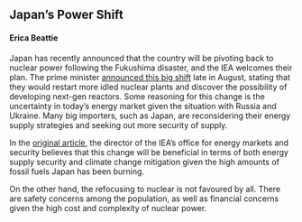 ## Japan's Power Shift
#### Erica Beattie

Japan has recently announced that the country will be pivoting back to nuclear power following the Fukushima disaster, and the IEA welcomes their plan. The prime minister [announced this big shift](https://www.cnbc.com/2022/08/24/japan-just-signaled-a-big-shift-in-its-post-fukushima-future.html) late in August, stating that they would restart more idled nuclear plants and discover the possibility of developing next-gen reactors. Some reasoning for this change is the uncertainty in today's energy market given the situation with Russia and Ukraine. Many big importers, such as Japan, are reconsidering their energy supply strategies and seeking out more security of supply.

In the [original article](https://www.cnbc.com/2022/08/26/japan-is-pivoting-to-more-nuclear-power-the-iea-says-its-good-news.html), the director of the IEA's office for energy markets and security believes that this change will be beneficial in terms of both energy supply security and climate change mitigation given the high amounts of fossil fuels Japan has been burning. 

On the other hand, the refocusing to nuclear is not favoured by all. There are safety concerns among the population, as well as financial concerns given the high cost and complexity of nuclear power.